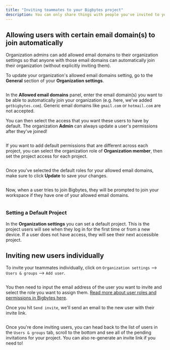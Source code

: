 ```yaml
---
title: "Inviting teammates to your Bigbytes project"
description: You can only share things with people you've invited to your Bigbytes project. Users with **Admin** access to your project can invite users.
---
```



## Allowing users with certain email domain(s) to join automatically[](#allowing-users-with-certain-email-domains-to-join-automatically "Direct link to Allowing users with certain email domain(s) to join automatically")

Organization admins can add allowed email domains to their organization settings so that anyone with those email domains can automatically join their organization (without explicitly inviting them).

To update your organization's allowed email domains setting, go to the **General** section of your **Organization settings**.

<Frame>
  <img src="/images/get-started/setup-bigbytes/access-allowed-email-domains-9f12ec91b972d74a802b5c68949c881d.jpg" alt=""/>
</Frame>

In the **Allowed email domains** panel, enter the email domain(s) you want to be able to automatically join your organization (e.g. here, we've added `getbigbytes.com`). Generic email domains like `gmail.com` or `hotmail.com` are not accepted.

You can then select the access that you want these users to have by default. The organization **Admin** can always update a user's permissions after they've joined!

<Frame>
  <img src="/images/get-started/setup-bigbytes/add-allowed-email-domains-97161e69ae2d054a0c32ce59020046fb.png" alt=""/>
</Frame>


If you want to add default permissions that are different across each project, you can select the organization role of **Organization member**, then set the project access for each project.

<Frame>
  <img src="/images/get-started/setup-bigbytes/project-access-d9f901afa8a3a1b317399f36aba89804.png" alt=""/>
</Frame>


Once you've selected the default roles for your allowed email domains, make sure to click **Update** to save your changes.
<Frame>
  <img src="/images/get-started/setup-bigbytes/update-allowed-email-domain-projects-898f477fe45ca5f4b9a11beb1ddda132.png" alt=""/>
</Frame>


Now, when a user tries to join Bigbytes, they will be prompted to join your workspace if they have one of your allowed email domains.
<Frame>
  <img src="/images/get-started/setup-bigbytes/join-workspace-prompt-be07b9b8686986d33344b2eeec57e2f8.png" alt=""/>
</Frame>


### Setting a Default Project[](#setting-a-default-project "Direct link to Setting a Default Project")

In the **Organization settings** you can set a default project. This is the project users will see when they log in for the first time or from a new device. If a user does not have access, they will see their next accessible project.

## Inviting new users individually[](#inviting-new-users-individually "Direct link to Inviting new users individually")

To invite your teammates individually, click on `Organization settings` \--> `Users & groups` \--> `Add user`.

<Frame>
  <img src="/images/get-started/setup-bigbytes/invite_user_action-f5983426b216feaa150dcff252bee935.png" alt=""/>
</Frame>


You then need to input the email address of the user you want to invite and select the role you want to assign them. [Read more about user roles and permissions in Bigbytes here](/references/roles).

Once you hit `Send invite`, we'll send an email to the new user with their invite link.

<Frame>
  <img src="/images/get-started/setup-bigbytes/add-user-email-1b2b0c28d51599af2ca5ec59e22d4cef.png" alt=""/>
</Frame>


Once you're done inviting users, you can head back to the list of users in the `Users & groups` tab, scroll to the bottom and see all of the pending invitations for your project. You can also re-generate an invite link if you need to!

<Frame>
  <img src="/images/get-started/setup-bigbytes/pending-invites-b444dda09ecede27580abe850f5f5183.png" alt=""/>
</Frame>

